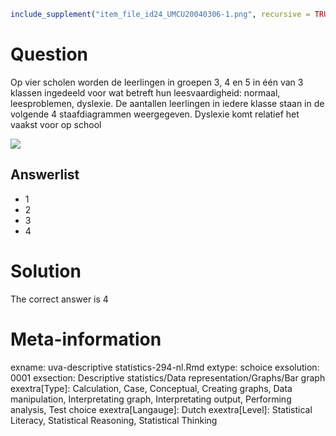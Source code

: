 ```r
include_supplement("item_file_id24_UMCU20040306-1.png", recursive = TRUE)
```
Question
========

Op vier scholen worden de leerlingen in groepen 3, 4 en 5 in één van 3 klassen ingedeeld voor wat betreft hun leesvaardigheid: normaal, leesproblemen, dyslexie. De aantallen leerlingen in iedere klasse staan in de volgende 4 staafdiagrammen weergegeven. Dyslexie komt relatief het vaakst voor op school

![](item_file_id24_UMCU20040306-1.png)

Answerlist
----------
* 1
* 2
* 3
* 4

Solution
========

The correct answer is  4

Meta-information
================
exname: uva-descriptive statistics-294-nl.Rmd
extype: schoice
exsolution: 0001
exsection: Descriptive statistics/Data representation/Graphs/Bar graph
exextra[Type]: Calculation, Case, Conceptual, Creating graphs, Data manipulation, Interpretating graph, Interpretating output, Performing analysis, Test choice
exextra[Langauge]: Dutch
exextra[Level]: Statistical Literacy, Statistical Reasoning, Statistical Thinking
